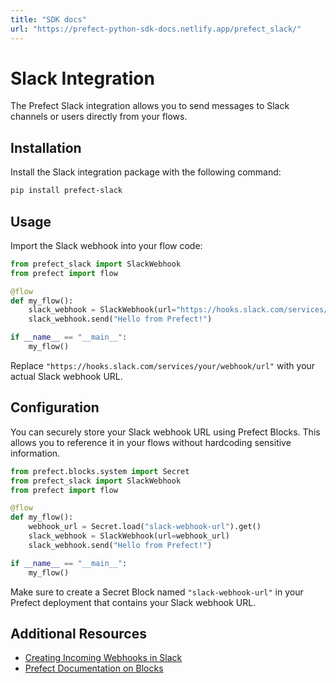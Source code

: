 ```yaml
---
title: "SDK docs"
url: "https://prefect-python-sdk-docs.netlify.app/prefect_slack/"
---
```


# Slack Integration

The Prefect Slack integration allows you to send messages to Slack channels or users directly from your flows.

## Installation

Install the Slack integration package with the following command:

```bash
pip install prefect-slack
```

## Usage

Import the Slack webhook into your flow code:

```python
from prefect_slack import SlackWebhook
from prefect import flow

@flow
def my_flow():
    slack_webhook = SlackWebhook(url="https://hooks.slack.com/services/your/webhook/url")
    slack_webhook.send("Hello from Prefect!")

if __name__ == "__main__":
    my_flow()
```

Replace `"https://hooks.slack.com/services/your/webhook/url"` with your actual Slack webhook URL.

## Configuration

You can securely store your Slack webhook URL using Prefect Blocks. This allows you to reference it in your flows without hardcoding sensitive information.

```python
from prefect.blocks.system import Secret
from prefect_slack import SlackWebhook
from prefect import flow

@flow
def my_flow():
    webhook_url = Secret.load("slack-webhook-url").get()
    slack_webhook = SlackWebhook(url=webhook_url)
    slack_webhook.send("Hello from Prefect!")

if __name__ == "__main__":
    my_flow()
```

Make sure to create a Secret Block named `"slack-webhook-url"` in your Prefect deployment that contains your Slack webhook URL.

## Additional Resources

- [Creating Incoming Webhooks in Slack](https://api.slack.com/messaging/webhooks)
- [Prefect Documentation on Blocks](https://docs.prefect.io/concepts/blocks/)
